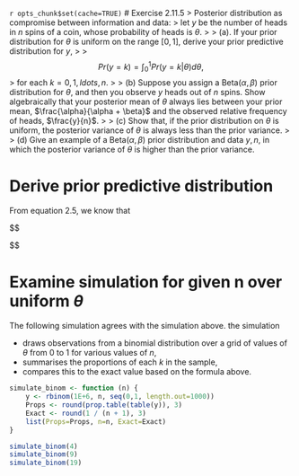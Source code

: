 `r opts_chunk$set(cache=TRUE)`
# Exercise 2.11.5
> Posterior distribution as compromise between information and data:
> let $y$ be the number of heads in $n$ spins of a coin, whose probability of heads is $\theta$.
>
> (a). If your prior distribution for $\theta$ is uniform on the range $[0,1]$, derive your prior predictive distribution for $y$,
>
>$$
Pr(y=k) = \int_0^1 Pr(y=k|\theta)d\theta,
$$
> for each $k=0,1,ldots,n.$
>
> (b) Suppose you assign a $\text{Beta}(\alpha, \beta)$ prior distribution for $\theta$, and then you observe $y$ heads out of $n$ spins. Show algebraically that your posterior mean of $\theta$ always lies between your prior mean, $\frac{\alpha}{\alpha + \beta}$ and the observed relative frequency of heads, $\frac{y}{n}$.
>
> (c) Show that, if the prior distribution on $\theta$ is uniform, the posterior variance of $\theta$ is always less than the prior variance.
>
> (d) Give an example of a $\text{Beta}(\alpha, \beta)$ prior distribution and data $y, n$, in which the posterior variance of $\theta$ is higher than the prior variance.

# Derive prior predictive distribution
From equation 2.5, we know that 

$$
\begin{array}{ll}
Pr(y=k) & = \int_0^1 Pr(y=k|\theta)d\theta \\
        & = \int_0^1 \binom{n}{y} \theta ^ y (1 - \theta)^{n-y}d\theta \\
        & = \frac{1}{n+1}
\end{array}

$$


# Examine simulation for given n over uniform $\theta$
The following simulation agrees with the simulation above.
the simulation 

* draws observations from a binomial distribution over a grid of values of $\theta$ from 0 to 1 for various values of $n$,
* summarises the proportions of each $k$ in the sample,
* compares this to the exact value based on the formula above.

```r
simulate_binom <- function (n) {
    y <- rbinom(1E+6, n, seq(0,1, length.out=1000))
    Props <- round(prop.table(table(y)), 3)
    Exact <- round(1 / (n + 1), 3)
    list(Props=Props, n=n, Exact=Exact)
}

simulate_binom(4)
simulate_binom(9)
simulate_binom(19)
```
